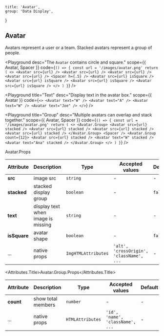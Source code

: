 
	title: 'Avatar',
	group: 'Data Display',
}

## Avatar

Avatars represent a user or a team. Stacked avatars represent a group of people.

<Playground
	desc="The `Avatar` contains circle and square."
	scope={{ Avatar, Spacer }}
	code={`
() => {
  const url = '/images/avatar.png'
  return (
    <>
      <Avatar src={url} />
      <Avatar src={url} />
      <Avatar src={url} />
      <Avatar src={url} />
      <Spacer h={.5} />
      <Avatar src={url} isSquare />
      <Avatar src={url} isSquare />
      <Avatar src={url} isSquare />
      <Avatar src={url} isSquare />
    </>
  )
}
`}
/>

<Playground
	title="Text"
	desc="Display text in the avatar box."
	scope={{ Avatar }}
	code={`
<>
  <Avatar text="W" />
  <Avatar text="A" />
  <Avatar text="W" />
  <Avatar text="Joe" />
</>
`}
/>

<Playground
	title="Group"
	desc="Multiple avatars can overlap and stack together."
	scope={{ Avatar, Spacer }}
	code={`
() => {
  const url = '/images/avatar.png'
  return (
    <>
      <Avatar.Group>
        <Avatar src={url} stacked />
        <Avatar src={url} stacked />
        <Avatar src={url} stacked />
        <Avatar src={url} stacked />
      </Avatar.Group>
      <Spacer />
      <Avatar.Group count={12}>
        <Avatar src={url} stacked />
        <Avatar text="W" stacked />
        <Avatar text="Ana" stacked />
      </Avatar.Group>
    </>
  )
}
`}
/>

<Attributes edit="/pages/en-us/components/avatar.mdx">
<Attributes.Title>Avatar.Props</Attributes.Title>

| Attribute    | Description                        | Type                | Accepted values                          | Default |
| ------------ | ---------------------------------- | ------------------- | ---------------------------------------- | ------- |
| **src**      | image src                          | `string`            | -                                        | -       |
| **stacked**  | stacked display group              | `boolean`           | -                                        | `false` |
| **text**     | display text when image is missing | `string`            | -                                        | -       |
| **isSquare** | avatar shape                       | `boolean`           | -                                        | `false` |
| ...          | native props                       | `ImgHTMLAttributes` | `'alt', 'crossOrigin', 'className', ...` | -       |

<Attributes.Title>Avatar.Group.Props</Attributes.Title>

| Attribute | Description        | Type             | Accepted values                  | Default |
| --------- | ------------------ | ---------------- | -------------------------------- | ------- |
| **count** | show total members | `number`         | -                                | -       |
| ...       | native props       | `HTMLAttributes` | `'id', 'name', 'className', ...` | -       |

</Attributes>

